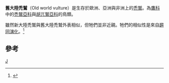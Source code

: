 {{Automatic taxobox
| taxon = Gypaetinae
| authority = 
| name = 禿鷲亞科
| image = Gyps africanus Torgos tracheliotus.jpg
| image_caption = 兩隻[[枯葉面禿鷲|枯葉面禿鷲]]（圖左）與一隻[[白背禿鷲|白背禿鷲]]（圖右）。
| subdivision_ranks = 属
| subdivision =
}}

'''舊大陸禿鷲'''（Old world vulture）是生存於歐洲、亞洲與非洲上的[[禿鷲|禿鷲]]。為[[鷹科|鷹科]]中的[[禿鷲亞科|禿鷲亞科]]與[[胡兀鷲亞科|胡兀鷲亞科]]的鳥類。

雖然新大陸禿鷲與舊大陸禿鷲外表相似，但牠們並非近親。牠們的相似性是來自[[趨同演化|趨同演化]]。<ref>{{Cite journal en|author=Wink, M|year=1995|title=Phylogeny of Old and New World vultures (Aves: Accipitridae and Cathartidae) inferred from nucleotide sequences of the mitochondrial cytochrome ''b'' gene|journal=Zeitschrift für Naturforschung|volume=50|issue=11-12|pages=868-882}}</ref>

==參考==
{{reflist}}

{{Taxonbar}}
[[Category:鷹科|J]]